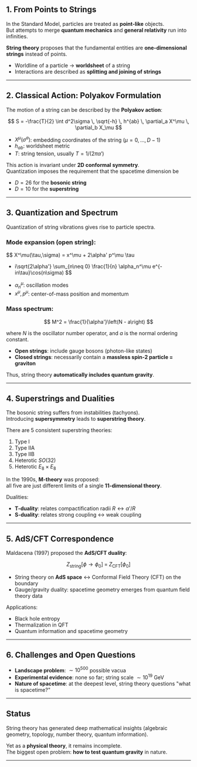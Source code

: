 
## 1. From Points to Strings

In the Standard Model, particles are treated as **point-like** objects.  
But attempts to merge **quantum mechanics** and **general relativity** run into infinities.  

**String theory** proposes that the fundamental entities are **one-dimensional strings** instead of points.  

- Worldline of a particle → **worldsheet** of a string  
- Interactions are described as **splitting and joining of strings**  

---

## 2. Classical Action: Polyakov Formulation

The motion of a string can be described by the **Polyakov action**:

$$
S = -\frac{T}{2} \int d^2\sigma \, \sqrt{-h} \, h^{ab} \, 
\partial_a X^\mu \, \partial_b X_\mu
$$

- $X^\mu(\sigma^a)$: embedding coordinates of the string ($\mu = 0,\dots,D-1$)  
- $h_{ab}$: worldsheet metric  
- $T$: string tension, usually $T = 1/(2\pi \alpha')$  

This action is invariant under **2D conformal symmetry**.  
Quantization imposes the requirement that the spacetime dimension be  

- $D=26$ for the **bosonic string**  
- $D=10$ for the **superstring**  

---

## 3. Quantization and Spectrum

Quantization of string vibrations gives rise to particle spectra.  

### Mode expansion (open string):
$$
X^\mu(\tau,\sigma) = x^\mu + 2\alpha' p^\mu \tau 
+ i\sqrt{2\alpha'} \sum_{n\neq 0} \frac{1}{n} \alpha_n^\mu e^{-in\tau}\cos(n\sigma)
$$

- $\alpha_n^\mu$: oscillation modes  
- $x^\mu, p^\mu$: center-of-mass position and momentum  

### Mass spectrum:
$$
M^2 = \frac{1}{\alpha'}\left(N - a\right)
$$

where $N$ is the oscillator number operator, and $a$ is the normal ordering constant.  

- **Open strings**: include gauge bosons (photon-like states)  
- **Closed strings**: necessarily contain a **massless spin-2 particle = graviton**  

Thus, string theory **automatically includes quantum gravity**.  

---

## 4. Superstrings and Dualities

The bosonic string suffers from instabilities (tachyons).  
Introducing **supersymmetry** leads to **superstring theory**.  

There are 5 consistent superstring theories:

1. Type I  
2. Type IIA  
3. Type IIB  
4. Heterotic $SO(32)$  
5. Heterotic $E_8 \times E_8$  

In the 1990s, **M-theory** was proposed:  
all five are just different limits of a single **11-dimensional theory**.  

Dualities:

- **T-duality**: relates compactification radii $R \leftrightarrow \alpha'/R$  
- **S-duality**: relates strong coupling ↔ weak coupling  

---

## 5. AdS/CFT Correspondence

Maldacena (1997) proposed the **AdS/CFT duality**:

$$
Z_{\text{string}}[\phi \to \phi_0] \;=\; Z_{\text{CFT}}[\phi_0]
$$

- String theory on **AdS space** $\leftrightarrow$ Conformal Field Theory (CFT) on the boundary  
- Gauge/gravity duality: spacetime geometry emerges from quantum field theory data  

Applications:  
- Black hole entropy  
- Thermalization in QFT  
- Quantum information and spacetime geometry  

---

## 6. Challenges and Open Questions

- **Landscape problem**: $\sim 10^{500}$ possible vacua  
- **Experimental evidence**: none so far; string scale $\sim 10^{19}$ GeV  
- **Nature of spacetime**: at the deepest level, string theory questions "what is spacetime?"  

---

## Status

String theory has generated deep mathematical insights (algebraic geometry, topology, number theory, quantum information).  

Yet as a **physical theory**, it remains incomplete.  
The biggest open problem: **how to test quantum gravity** in nature.  

---

